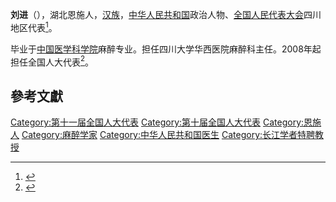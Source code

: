 {{Otheruses|刘进 (消歧义)|other=名为刘进的其他人物}}'''刘进'''（{{bd|1956年||}}），湖北恩施人，[[汉族|汉族]]，[[中华人民共和国|中华人民共和国]]政治人物、[[全国人民代表大会|全国人民代表大会]]四川地区代表<ref>{{cite web|author=新华网|title=第十一届全国人大代表|url=http://news.xinhuanet.com/ziliao/2008-03/03/content_7708230.htm?node=36628|publisher=新华网|accessdate=2014-01-07|archive-date=2014-01-10|archive-url=https://web.archive.org/web/20140110211415/http://news.xinhuanet.com/ziliao/2008-03/03/content_7708230.htm?node=36628|dead-url=no}}</ref>。

毕业于[[中国医学科学院|中国医学科学院]]麻醉专业。担任四川大学华西医院麻醉科主任。2008年起担任全国人大代表<ref>{{cite news|title=全国人大代表信息-刘进|url=http://210.82.31.1:8084/delegate/viewDelegate.action?dbid=112153|accessdate=2013-04-05|newspaper=全国人大网|archive-url=https://web.archive.org/web/20140522092617/http://www.npc.gov.cn/delegate/viewDelegate.action?dbid=112153|archive-date=2014-05-22|dead-url=yes}}</ref>。

==參考文獻==
{{reflist}}
{{DEFAULTSORT:liu jin}}
[[Category:第十一届全国人大代表|Category:第十一届全国人大代表]]
[[Category:第十届全国人大代表|Category:第十届全国人大代表]]
[[Category:恩施人|Category:恩施人]]
[[Category:麻醉学家|Category:麻醉学家]]
[[Category:中华人民共和国医生|Category:中华人民共和国医生]]
[[Category:长江学者特聘教授|Category:长江学者特聘教授]]
{{china-bio-stub}}
